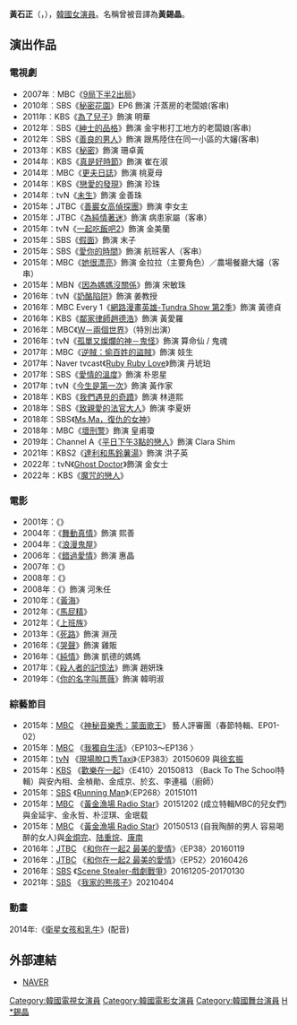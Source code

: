 
{{藝人
|姓名 = 黃石正
|類型 = 女演員
|圖片 = 
|圖片尺寸 = 
|圖片簡介 = 
|本名 = 
|外文名 = 황석정
|外文 = ko
|羅馬拼音 = Hwang Seok Jeong
|英文名 =
|暱稱 =
|其他藝名 = 
|國籍 = {{KOR}}
|出生日期 = {{birth date and age|1971|2|2}}
|出生地點 = {{KOR}}[[釜山廣域市|釜山廣域市]] 
|宗教信仰 = 
|職業 = [[演員|演員]]
|語言 = [[韓語|韓語]]
|教育程度 =[[首爾大學|首爾大學]]國樂學[[學士|學士]]<br />[[韓國藝術綜合大學|韓國藝術綜合大學]]演劇學[[學士|學士]]
|出道作品 = 
|出道日期 = 2001年
|代表作品 = 
|唱片公司 = 
|經紀公司 = Leesoo E&M
|相關團體 = 
|網站 = 
}}
'''黃石正'''（{{lang-ko|'''황석정'''}}，{{bd|1971年|2月2日}}），[[韓國|韓國]][[女演員|女演員]]。名稱曾被音譯為'''黃錫晶'''。

== 演出作品 ==

=== 電視劇 ===
*2007年︰MBC《[[9局下半2出局|9局下半2出局]]》
*2010年︰SBS《[[秘密花園|秘密花園]]》EP6 飾演 汗蒸房的老闆娘(客串)
*2011年︰KBS《[[為了兒子|為了兒子]]》飾演 明華
*2012年︰SBS《[[紳士的品格|紳士的品格]]》飾演 金宇彬打工地方的老闆娘(客串)
*2012年︰SBS《[[善良的男人|善良的男人]]》飾演 跟馬陸住在同一小區的大嬸(客串)
*2013年︰KBS《[[秘密_(2013年電視劇)|秘密]]》飾演 珊卓黃
*2014年︰KBS《[[真是好時節|真是好時節]]》飾演 崔在淑
*2014年︰MBC《[[更夫日誌|更夫日誌]]》飾演 桃夏母
*2014年︰KBS《[[戀愛的發現|戀愛的發現]]》飾演 珍珠
*2014年︰tvN《[[未生|未生]]》飾演 金善珠
*2015年：JTBC《[[善巖女高偵探團|善巖女高偵探團]]》飾演 李女主
*2015年：JTBC《[[為純情著迷|為純情著迷]]》飾演 病患家屬（客串）
*2015年︰tvN《[[一起吃飯吧2|一起吃飯吧2]]》飾演 金美蘭
*2015年：SBS《[[假面_(電視劇)|假面]]》飾演 末子
*2015年：SBS《[[愛你的時間|愛你的時間]]》飾演 航班客人（客串）
*2015年：MBC《[[她很漂亮_(韓國電視劇)|她很漂亮]]》飾演 金拉拉（主要角色）／農場餐廳大嬸（客串）
*2015年：MBN《[[因為媽媽沒關係|因為媽媽沒關係]]》飾演 宋敏珠
*2016年︰tvN《[[奶酪陷阱|奶酪陷阱]]》飾演 姜教授
*2016年：MBC Every 1《[[網路漫畫英雄-Tundra_Show_第2季|網路漫畫英雄-Tundra Show 第2季]]》飾演 黃德貞
*2016年：KBS《[[鄰家律師趙德浩|鄰家律師趙德浩]]》飾演 黃愛羅
*2016年：MBC《[[W－兩個世界|W－兩個世界]]》（特別出演）
*2016年：tvN《[[孤單又燦爛的神－鬼怪|孤單又燦爛的神－鬼怪]]》飾演 算命仙 / 鬼魂
*2017年：MBC《[[逆賊：偷百姓的盜賊|逆賊：偷百姓的盜賊]]》飾演 妓生
*2017年：Naver tvcast《[[Ruby_Ruby_love|Ruby Ruby Love]]》飾演 丹琥珀
*2017年：SBS《[[愛情的溫度|愛情的溫度]]》飾演 朴恩星
*2017年：tvN《[[今生是第一次|今生是第一次]]》飾演 黃作家
*2018年：KBS《[[我們遇見的奇蹟|我們遇見的奇蹟]]》飾演 林道熙
*2018年：SBS《[[致親愛的法官大人|致親愛的法官大人]]》飾演 李夏妍
*2018年：SBS《[[Ms.Ma，復仇的女神|Ms.Ma，復仇的女神]]》
*2018年︰MBC《[[壞刑警|壞刑警]]》飾演 皇甫瓊
*2019年：Channel A《[[平日下午3點的戀人|平日下午3點的戀人]]》飾演 Clara Shim
*2021年：KBS2《[[達利和馬鈴薯湯|達利和馬鈴薯湯]]》飾演 洪子英
*2022年：tvN《[[Ghost_Doctor|Ghost Doctor]]》飾演 金女士
*2022年：KBS《[[魔咒的戀人|魔咒的戀人]]》

=== 電影 ===
*2001年：《{{Tsl|ko|Take Care of My Cat|貓咪少女}}》
*2004年：《[[舞動真情|舞動真情]]》飾演 熙善
*2004年：《[[浪漫鬼屋|浪漫鬼屋]]》
*2006年：《[[錯過愛情|錯過愛情]]》飾演 惠晶
*2007年：《{{Tsl|ko|최강 로맨스|絕配羅曼史}}》
*2008年：《{{Tsl|ko|기다리다미쳐|男友從軍記}}》
*2008年：《{{Tsl|ko|순정만화|純情漫畫}}》飾演 河朱任 
*2010年：《[[黃海_(電影)|黃海]]》
*2012年：《[[馬屁精|馬屁精]]》 
*2012年：《[[上班族|上班族]]》
*2013年：《[[死路|死路]]》飾演 淵茂
*2016年：《[[哭聲_(電影)|哭聲]]》飾演 雞販
*2016年：《[[純情|純情]]》飾演 凱德的媽媽
*2017年：《[[殺人者的記憶法|殺人者的記憶法]]》飾演 趙妍珠
*2019年：《[[你的名字叫薔薇|你的名字叫薔薇]]》飾演 韓明淑

=== 綜藝節目 ===
*2015年：[[MBC|MBC]] 《[[神秘音樂秀：蒙面歌王|神秘音樂秀：蒙面歌王]]》 藝人評審團（春節特輯、EP01-02）
*2015年：[[MBC|MBC]] 《[[我獨自生活|我獨自生活]]》〈EP103～EP136 〉
*2015年：[[tvN|tvN]] 《[[現場脫口秀Taxi|現場脫口秀Taxi]]》〈EP383〉20150609 與[[徐玄振|徐玄振]]
*2015年：[[KBS|KBS]] 《[[歡樂在一起|歡樂在一起]]》〈E410〉20150813  （Back To The School特輯）與安內相、金楨勛、金成京、於玄、李連福（廚師）
*2015年：[[SBS|SBS]] 《[[Running_Man|Running Man]]》〈EP268〉20151011
*2015年：[[MBC|MBC]] 《[[黃金漁場_Radio_Star|黃金漁場 Radio Star]]》20151202 (成立特輯MBC的兒女們)與金延宇、金永哲、朴涩琪、金珉载
*2015年：[[MBC|MBC]] 《[[黃金漁場_Radio_Star|黃金漁場 Radio Star]]》20150513 (自我陶醉的男人 容易喝醉的女人)與[[金烔完|金烔完]]、[[陆重烷|陆重烷]]、[[康南|康南]]
*2016年：[[JTBC|JTBC]] 《[[和你在一起2_最美的愛情|和你在一起2 最美的愛情]]》〈EP38〉20160119
*2016年：[[JTBC|JTBC]] 《[[和你在一起2_最美的愛情|和你在一起2 最美的愛情]]》〈EP52〉20160426
*2016年：[[SBS|SBS]] 《[[Scene_Stealer|Scene Stealer-戲劇戰爭]]》<EP01-EP08>20161205-20170130
*2021年：[[SBS|SBS]] 《[[我家的熊孩子|我家的熊孩子]]》<EP236>20210404

=== 動畫 ===
2014年:《[[衛星女孩和乳牛|衛星女孩和乳牛]]》(配音)

== 外部連結 ==
*[http://people.search.naver.com/search.naver?where=nexearch&sm=tab_ppn&query=%ED%99%A9%EC%84%9D%EC%A0%95&os=217651&ie=utf8&key=PeopleService NAVER]{{ko}}

{{金銀淑作品}}

{{DEFAULTSORT:Hwang黃錫晶}}
[[Category:韓國電視女演員|Category:韓國電視女演員]]
[[Category:韓國電影女演員|Category:韓國電影女演員]]
[[Category:韓國舞台演員|Category:韓國舞台演員]]
[[Category:釜山廣域市出身人物|H]]
[[Category:黃姓|*錫晶]]